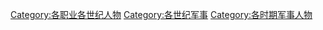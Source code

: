[[Category:各职业各世纪人物|Category:各职业各世纪人物]]
[[Category:各世纪军事|Category:各世纪军事]]
[[Category:各时期军事人物|Category:各时期军事人物]]